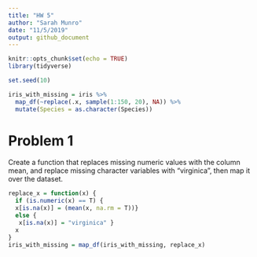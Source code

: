```yaml
---
title: "HW 5"
author: "Sarah Munro"
date: "11/5/2019"
output: github_document
---
```


```r
knitr::opts_chunk$set(echo = TRUE)
library(tidyverse)

set.seed(10)

iris_with_missing = iris %>% 
  map_df(~replace(.x, sample(1:150, 20), NA)) %>%
  mutate(Species = as.character(Species))
```

# Problem 1

Create a function that replaces missing numeric values with the column mean, and replace missing character variables with "virginica", then map it over the dataset.
```r
replace_x = function(x) {
  if (is.numeric(x) == T) {
  x[is.na(x)] = (mean(x, na.rm = T))}
  else {
   x[is.na(x)] = "virginica" }
  x
}
iris_with_missing = map_df(iris_with_missing, replace_x)
```



